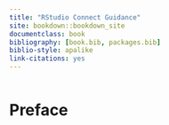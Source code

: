 ```yaml
--- 
title: "RStudio Connect Guidance"
site: bookdown::bookdown_site
documentclass: book
bibliography: [book.bib, packages.bib]
biblio-style: apalike
link-citations: yes
---
```


```r
```

# Preface {-}
